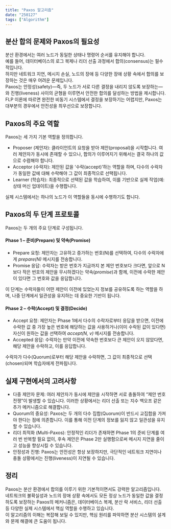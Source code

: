 ```yaml
---
title: "Paxos 알고리즘"
date: "250127"
tags: ["Algorithm"]
---
```


## 분산 합의 문제와 Paxos의 필요성

분산 환경에서는 여러 노드가 동일한 상태나 명령어 순서를 유지해야 합니다.  
예를 들어, 데이터베이스의 로그 복제나 리더 선출 과정에서 합의(consensus)는 필수적입니다.  
하지만 네트워크 지연, 메시지 손실, 노드의 장애 등 다양한 장애 상황 속에서 합의를 보장하는 것은 매우 어려운 문제입니다.  
Paxos는 안정성(safety)—즉, 두 노드가 서로 다른 결정을 내리지 않도록 보장하는—와 진행(liveness) 사이의 균형을 이루면서 안전한 합의를 달성하는 방법을 제시합니다.  
FLP 이론에 따르면 완전한 비동기 시스템에서 결정을 보장하기는 어렵지만, Paxos는 대부분의 경우에서 안전성을 최우선으로 보장합니다.

## Paxos의 주요 역할

Paxos는 세 가지 기본 역할을 정의합니다.

- Proposer (제안자): 클라이언트의 요청을 받아 제안(proposal)을 시작합니다. 여러 제안자가 동시에 존재할 수 있으나, 합의가 이루어지기 위해서는 결국 하나의 값으로 수렴해야 합니다.
- Acceptor (수락자): 제안된 값을 ‘수락(accept)’하는 역할을 하며, 다수의 수락자가 동일한 값에 대해 수락해야 그 값이 최종적으로 선택됩니다.
- Learner (학습자): 최종적으로 선택된 값을 학습하여, 이를 기반으로 실제 작업(예: 상태 머신 업데이트)을 수행합니다.

실제 시스템에서는 하나의 노드가 이 역할들을 동시에 수행하기도 합니다.

## Paxos의 두 단계 프로토콜

Paxos는 두 개의 주요 단계로 구성됩니다.

#### Phase 1 – 준비(Prepare) 및 약속(Promise)

- Prepare 요청: 제안자는 고유하고 증가하는 번호(N)를 선택하여, 다수의 수락자에게 _prepare(N)_ 메시지를 전송합니다.
- Promise 응답: 수락자는 받은 번호가 지금까지 본 제안 번호보다 크다면, 앞으로 N보다 작은 번호의 제안을 무시하겠다는 약속(_promise_)과 함께, 이전에 수락한 제안이 있다면 그 번호와 값을 응답합니다.

이 단계는 수락자들이 어떤 제안이 이전에 있었는지 정보를 공유하도록 하는 역할을 하며, 나중 단계에서 일관성을 유지하는 데 중요한 기반이 됩니다.

#### Phase 2 – 수락(Accept) 및 결정(Decide)

- Accept 요청: 제안자는 Phase 1에서 다수의 수락자로부터 응답을 받으면, 이전에 수락한 값 중 가장 높은 번호에 해당하는 값을 사용하거나(이미 수락된 값이 있다면) 자신이 원하는 값을 선택하여 _accept(N, v)_ 메시지를 전송합니다.
- Accepted 응답: 수락자는 만약 이전에 약속한 번호보다 큰 제안이 오지 않았다면, 해당 제안을 수락하고, 이를 응답합니다.

수락자가 다수(Quorum)로부터 해당 제안을 수락하면, 그 값이 최종적으로 선택(chosen)되며 학습자에게 전파됩니다.

## 실제 구현에서의 고려사항

- 다중 제안자 문제: 여러 제안자가 동시에 제안을 시작하면 서로 충돌하여 “제안 번호 전쟁”이 발생할 수 있습니다. 이러한 상황에서는 리더 선출 또는 지수 백오프 같은 추가 메커니즘으로 해결합니다.
- Quorum의 중요성: Paxos는 두 개의 다수 집합(Quorum)이 반드시 교집합을 가져야 한다는 점에 의존합니다. 이를 통해 이전 단계의 정보를 잃지 않고 일관성을 유지할 수 있습니다.
- 리더 최적화 (Multi-Paxos): 안정적인 리더가 존재하면 Phase 1의 준비 단계를 여러 번 반복할 필요 없이, 후속 제안은 Phase 2만 실행함으로써 메시지 지연을 줄이고 성능을 향상시킬 수 있습니다.
- 안정성과 진행: Paxos는 안전성은 항상 보장하지만, 극단적인 네트워크 지연이나 충돌 상황에서는 진행(liveness)이 지연될 수 있습니다.

## 정리

Paxos는 분산 환경에서 합의를 이루기 위한 기본적이면서도 강력한 알고리즘입니다.  
네트워크의 불확실성과 노드의 장애 상황 속에서도 모든 정상 노드가 동일한 값을 결정하도록 보장하는 Paxos의 메커니즘은, 데이터베이스 복제, 분산 락 서비스, 리더 선출 등 다양한 실제 시스템에서 핵심 역할을 수행하고 있습니다.  
이 알고리즘의 이해는 복잡해 보일 수 있지만, 핵심 원리를 파악하면 분산 시스템의 설계와 문제 해결에 큰 도움이 됩니다.
